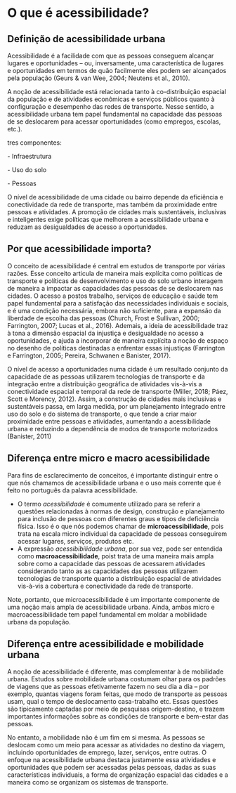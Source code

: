 # O que é acessibilidade?

## Definição de acessibilidade urbana

Acessibilidade é a facilidade com que as pessoas conseguem alcançar lugares e oportunidades – ou, inversamente, uma característica de lugares e oportunidades em termos de quão facilmente eles podem ser alcançados pela população (Geurs & van Wee, 2004; Neutens et al., 2010). 


A noção de acessibilidade está relacionada tanto à co-distribuição espacial da população e de atividades econômicas e serviços públicos quanto à configuração e desempenho das redes de transporte. Nesse sentido, a acessibilidade urbana tem papel fundamental na capacidade das pessoas de se deslocarem para acessar oportunidades (como empregos, escolas, etc.).


tres componentes:

\- Infraestrutura

\- Uso do solo

\- Pessoas

O nível de acessibilidade de uma cidade ou bairro depende da eficiência e conectividade da rede de transporte, mas também da proximidade entre pessoas e atividades. A promoção de cidades mais sustentáveis, inclusivas e inteligentes exige políticas que melhorem a acessibilidade urbana e reduzam as desigualdades de acesso a oportunidades.


## Por que acessibilidade importa?

O conceito de acessibilidade é central em estudos de transporte por várias razões. Esse conceito articula de maneira mais explícita como políticas de transporte e políticas de desenvolvimento e uso do solo urbano interagem de maneira a impactar as capacidades das pessoas de se deslocarem nas cidades. O acesso a postos trabalho, serviços de educação e saúde tem papel fundamental para a satisfação das necessidades individuais e sociais, e é uma condição necessária, embora não suficiente, para a expansão da liberdade de escolha das pessoas (Church, Frost e Sullivan, 2000; Farrington, 2007; Lucas et al., 2016). Ademais, a ideia de acessibilidade traz à tona a dimensão espacial da injustiça e desigualdade no acesso a oportunidades, e ajuda a incorporar de maneira explícita a noção de espaço no desenho de políticas destinadas a enfrentar essas injustiças (Farrington e Farrington, 2005; Pereira, Schwanen e Banister, 2017).

O nível de acesso a oportunidades numa cidade é um resultado conjunto da capacidade de as pessoas utilizarem tecnologias de transporte e da integração entre a distribuição geográfica de atividades vis-à-vis a conectividade espacial e temporal da rede de transporte (Miller, 2018; Páez, Scott e Morency, 2012). Assim, a construção de cidades mais inclusivas e sustentáveis passa, em larga medida, por um planejamento integrado entre uso do solo e do sistema de transporte, o que tende a criar maior proximidade entre pessoas e atividades, aumentando a acessibilidade urbana e reduzindo a dependência de modos de transporte motorizados (Banister, 2011)


## Diferença entre micro e macro acessibilidade



Para fins de esclarecimento de conceitos, é importante distinguir entre o que nós chamamos de acessibilidade urbana e o uso mais corrente que é feito no português da palavra acessibilidade.

- O termo *acessibilidade* é comumente utilizado para se referir a questões relacionadas à normas de design, construção e planejamento para inclusão de pessoas com diferentes graus e tipos de deficiência física. Isso é o que nós podemos chamar de **microacessibilidade**, pois trata na escala micro individual da capacidade de pessoas conseguirem acessar lugares, serviços, produtos etc.
- A expressão *acessibibilidade urbana*, por sua vez, pode ser entendida como **macroacessibilidade**, poist trata de uma maneira mais ampla sobre como a capacidade das pessoas de acessarem atividades considerando tanto as as capacidades das pessoas utilizarem tecnologias de transporte quanto a  distribuição espacial de atividades vis-à-vis a cobertura e conectividade da rede de transporte. 


Note, portanto, que microacessibilidade é um importante componente de uma noção mais ampla de acessibilidade urbana. Ainda, ambas micro e macroacessibilidade tem papel fundamental em moldar a mobilidade urbana da população.


## Diferença entre acessibilidade e mobilidade urbana

A noção de acessibilidade é diferente, mas complementar à de mobilidade urbana. Estudos sobre mobilidade urbana costumam olhar para os padrões de viagens que as pessoas efetivamente fazem no seu dia a dia – por exemplo, quantas viagens foram feitas, que modo de transporte as pessoas usam, qual o tempo de deslocamento casa-trabalho etc. Essas questões são tipicamente captadas por meio de pesquisas origem-destino, e trazem importantes informações sobre as condições de transporte e bem-estar das pessoas.

No entanto, a mobilidade não é um fim em si mesma. As pessoas se deslocam como um meio para acessar as atividades no destino da viagem, incluindo oportunidades de emprego, lazer, serviços, entre outras. O enfoque na acessibilidade urbana destaca justamente essa atividades e oportunidades que podem ser acessadas pelas pessoas, dadas as suas características individuais, a forma de organização espacial das cidades e a maneira como se organizam os sistemas de transporte.

